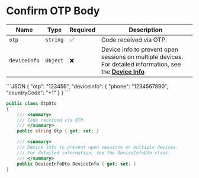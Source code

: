 
# Confirm OTP Body

| Name         | Type     | Required           | Description                                                |
|--------------|----------|--------------------|------------------------------------------------------------|
| `otp`        | `string` | :white_check_mark: | Code received via OTP.                                     |
| `deviceInfo` | `Object` | :x:                | Device info to prevent open sessions on multiple devices. For detailed information, see the **[Device Info](/docs/Objects/phoneObject)**    |


<Tabs>
  <TabItem value="json" label="Json">
```JSON
{
  "otp": "123456",
  "deviceInfo": {
    "phone": "1234567890",
    "countryCode": "+1"
  }
}
```

  </TabItem>

  <TabItem value="c#" label="C#">

```c#
public class OtpDto
{
    /// <summary>
    /// Code received via OTP.
    /// </summary>
    public string Otp { get; set; }

    /// <summary>
    /// Device info to prevent open sessions on multiple devices.
    /// For detailed information, see the DeviceInfoDto class.
    /// </summary>
    public DeviceInfoDto DeviceInfo { get; set; }
}
```

  </TabItem>

  
</Tabs>
